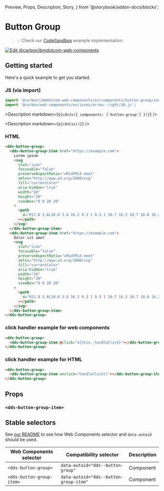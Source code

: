   Preview,
  Props,
  Description,
  Story,
} from '@storybook/addon-docs/blocks';

# Button Group

> 💡 Check our
> [CodeSandbox](https://githubbox.com/carbon-design-system/carbon-for-ibm-dotcom/tree/main/packages/web-components/examples/codesandbox/components/button-group)
> example implementation.

[![Edit @carbon/ibmdotcom-web-components](https://codesandbox.io/static/img/play-codesandbox.svg)](https://githubbox.com/carbon-design-system/carbon-for-ibm-dotcom/tree/main/packages/web-components/examples/codesandbox/components/button-group)

## Getting started

Here's a quick example to get you started.

### JS (via import)

```javascript
import '@carbon/ibmdotcom-web-components/es/components/button-group/index.js';
import '@carbon/web-components/es/icons/arrow--right/20.js';
```

<Description markdown={`${cdnJs({ components: ['button-group'] })}`} />

<Description markdown={`${cdnCss()}`} />

### HTML

```html
<dds-button-group>
  <dds-button-group-item href="https://example.com">
    Lorem ipsum
    <svg
      slot="icon"
      focusable="false"
      preserveAspectRatio="xMidYMid meet"
      xmlns="http://www.w3.org/2000/svg"
      fill="currentColor"
      aria-hidden="true"
      width="20"
      height="20"
      viewBox="0 0 20 20"
    >
      <path
        d="M11.8 2.8L10.8 3.8 16.2 9.3 1 9.3 1 10.7 16.2 10.7 10.8 16.2 11.8 17.2 19 10z"
      ></path>
    </svg>
  </dds-button-group-item>
  <dds-button-group-item href="https://example.com">
    Dolor sit amet
    <svg
      slot="icon"
      focusable="false"
      preserveAspectRatio="xMidYMid meet"
      xmlns="http://www.w3.org/2000/svg"
      fill="currentColor"
      aria-hidden="true"
      width="20"
      height="20"
      viewBox="0 0 20 20"
    >
      <path
        d="M11.8 2.8L10.8 3.8 16.2 9.3 1 9.3 1 10.7 16.2 10.7 10.8 16.2 11.8 17.2 19 10z"
      ></path>
    </svg>
  </dds-button-group-item>
</dds-button-group>
```

### click handler example for web components

```html
<dds-button-group>
  <dds-button-group-item @click="${this._handleClick}"></dds-button-group-item>
</dds-button-group>
```

### click handler example for HTML

```html
<dds-button-group>
  <dds-button-group-item onclick="handleClick()"></dds-button-group-item>
</dds-button-group>
```

## Props

<Props of="dds-button-group" />

### `<dds-button-group-item>`

<Props of="dds-button-group-item" />

## Stable selectors

See
[our README](https://github.com/carbon-design-system/carbon-for-ibm-dotcom/tree/main/packages/web-components#stable-selectors-for-analytics-and-integratione2e-testing-in-web-components)
to see how Web Components selector and `data-autoid` should be used.

| Web Components selector   | Compatibility selector                 | Description |
| ------------------------- | -------------------------------------- | ----------- |
| `<dds-button-group>`      | `data-autoid="dds--button-group"`      | Component   |
| `<dds-button-group-item>` | `data-autoid="dds--button-group-item"` | Component   |

<Description markdown={contributing} />

